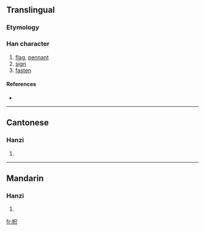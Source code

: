 {{also|幟}}
==Translingual==

===Etymology===
{{Han simp|幟|f=戠|t=只}}

===Han character===
{{Han char|rn=50|rad=巾|as=05|sn=8|four=|canj=中月口金 (LBRC)}}

# [[flag]], [[pennant]]
# [[sign]]
# [[fasten]]

====References====
* {{Han ref|kx=0330.131|hdz=10734.010|uh=5E1C|ud=24092}}

----

==Cantonese==

===Hanzi===
{{yue-hanzi|jyut=|y=chi3|tra=幟}}

# {{defn|Cantonese}}

----

==Mandarin==

===Hanzi===
{{cmn-hanzi|tra=幟|pin=[[zhì]] ([[zhi4]])|wg=chih<sup>4</sup>}}

# {{defn|Mandarin}}

[[fr:帜]]
